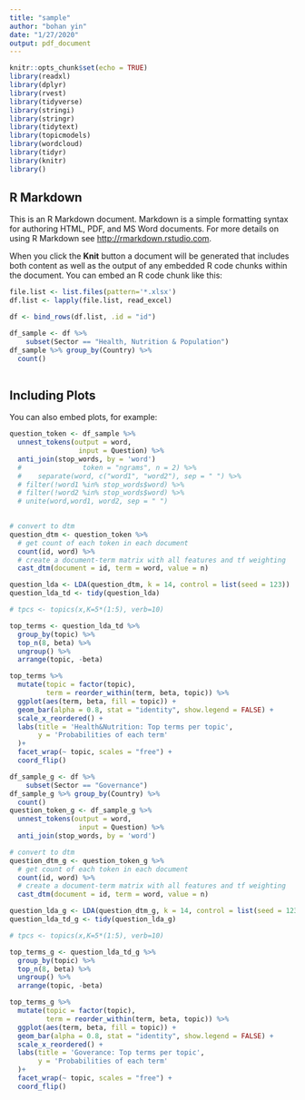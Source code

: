```yaml
---
title: "sample"
author: "bohan yin"
date: "1/27/2020"
output: pdf_document
---
```


```r
knitr::opts_chunk$set(echo = TRUE)
library(readxl)
library(dplyr)
library(rvest)
library(tidyverse)
library(stringi)
library(stringr)
library(tidytext)
library(topicmodels)
library(wordcloud)
library(tidyr)
library(knitr)
library()
```

## R Markdown

This is an R Markdown document. Markdown is a simple formatting syntax for authoring HTML, PDF, and MS Word documents. For more details on using R Markdown see <http://rmarkdown.rstudio.com>.

When you click the **Knit** button a document will be generated that includes both content as well as the output of any embedded R code chunks within the document. You can embed an R code chunk like this:

```r
file.list <- list.files(pattern='*.xlsx')
df.list <- lapply(file.list, read_excel)

df <- bind_rows(df.list, .id = "id")

df_sample <- df %>%
    subset(Sector == "Health, Nutrition & Population")
df_sample %>% group_by(Country) %>%
  count()
  
```

## Including Plots

You can also embed plots, for example:

```r
question_token <- df_sample %>%
  unnest_tokens(output = word,
                 input = Question) %>%
  anti_join(stop_words, by = 'word')
  #               token = "ngrams", n = 2) %>%
  #    separate(word, c("word1", "word2"), sep = " ") %>% 
  # filter(!word1 %in% stop_words$word) %>%
  # filter(!word2 %in% stop_words$word) %>% 
  # unite(word,word1, word2, sep = " ")
  

```

```r
# convert to dtm
question_dtm <- question_token %>%
  # get count of each token in each document
  count(id, word) %>%
  # create a document-term matrix with all features and tf weighting
  cast_dtm(document = id, term = word, value = n) 

```

```r
question_lda <- LDA(question_dtm, k = 14, control = list(seed = 123))
question_lda_td <- tidy(question_lda)

# tpcs <- topics(x,K=5*(1:5), verb=10)

top_terms <- question_lda_td %>%
  group_by(topic) %>%
  top_n(8, beta) %>%
  ungroup() %>%
  arrange(topic, -beta)
```

```r
top_terms %>%
  mutate(topic = factor(topic),
         term = reorder_within(term, beta, topic)) %>%
  ggplot(aes(term, beta, fill = topic)) +
  geom_bar(alpha = 0.8, stat = "identity", show.legend = FALSE) +
  scale_x_reordered() +
  labs(title = 'Health&Nutrition: Top terms per topic',
       y = 'Probabilities of each term'
  )+
  facet_wrap(~ topic, scales = "free") +
  coord_flip()
```

```r
df_sample_g <- df %>%
    subset(Sector == "Governance")
df_sample_g %>% group_by(Country) %>%
  count()
question_token_g <- df_sample_g %>%
  unnest_tokens(output = word,
                 input = Question) %>%
  anti_join(stop_words, by = 'word')

# convert to dtm
question_dtm_g <- question_token_g %>%
  # get count of each token in each document
  count(id, word) %>%
  # create a document-term matrix with all features and tf weighting
  cast_dtm(document = id, term = word, value = n) 

question_lda_g <- LDA(question_dtm_g, k = 14, control = list(seed = 123))
question_lda_td_g <- tidy(question_lda_g)

# tpcs <- topics(x,K=5*(1:5), verb=10)

top_terms_g <- question_lda_td_g %>%
  group_by(topic) %>%
  top_n(8, beta) %>%
  ungroup() %>%
  arrange(topic, -beta)

top_terms_g %>%
  mutate(topic = factor(topic),
         term = reorder_within(term, beta, topic)) %>%
  ggplot(aes(term, beta, fill = topic)) +
  geom_bar(alpha = 0.8, stat = "identity", show.legend = FALSE) +
  scale_x_reordered() +
  labs(title = 'Goverance: Top terms per topic',
       y = 'Probabilities of each term'
  )+
  facet_wrap(~ topic, scales = "free") +
  coord_flip()
```

